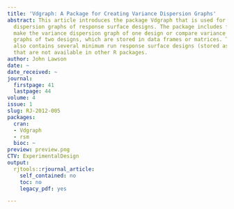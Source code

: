 ```yaml
---
title: 'Vdgraph: A Package for Creating Variance Dispersion Graphs'
abstract: This article introduces the package Vdgraph that is used for making variance
  dispersion graphs of response surface designs. The package includes functions that
  make the variance dispersion graph of one design or compare variance dispersion
  graphs of two designs, which are stored in data frames or matrices. The package
  also contains several minimum run response surface designs (stored as matrices)
  that are not available in other R packages.
author: John Lawson
date: ~
date_received: ~
journal:
  firstpage: 41
  lastpage: 44
volume: 4
issue: 1
slug: RJ-2012-005
packages:
  cran:
  - Vdgraph
  - rsm
  bioc: ~
preview: preview.png
CTV: ExperimentalDesign
output:
  rjtools::rjournal_article:
    self_contained: no
    toc: no
    legacy_pdf: yes

---
```

